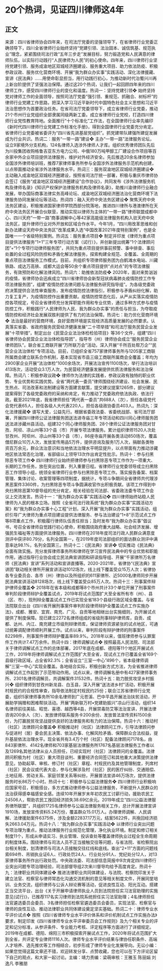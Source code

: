 # 20个热词，见证四川律师这4年
## 正文
来源：四川省律师协会四年来，在司法厅党委的坚强领导下，在省律师行业党委正确领导下，四川全省律师行业始终坚持“党建引领、法治固本、诚信筑基、规范执业”理念，紧紧围绕司法行政“五年三步走”发展目标，努力锻造党和人民满意的律师队伍，以实际行动践行“人民律师为人民”的初心使命。四年来，四川律师行业坚持党建引领、服务成渝地区双城经济圈建设、服务重大项目、助力依法防疫、积极参政议政、服务优化营商环境、开展“我为群众办实事”实践活动、深化法律援藏、宣讲《民法典》......用使命彰显担当，用行动践行初心，为推动新时代治蜀兴川再上新台阶提供了坚强法治保障。通过这20个热词，让我们一起回顾四年来的四川律师工作，感受四川律师行业的变化和温度。热词一：坚持党建引领❖ 始终坚持党对律师工作的全面领导，按照司法厅党委“强引领、重规范、抓融合、树标杆”的律师行业党建工作思路，把深入学习习近平新时代中国特色社会主义思想和习近平法治思想作为首要政治任务。在省司法厅党委领导下，成立省律师行业党委，推动21个市州行业党组织全部隶属同级两新工委。成立省律师行业党校，打造四川律师行业党性教育阵地。全面推行“十个标准化”工作法，在全国律师行业率先编印《新时代四川律师行业党建工作标准化手册》，得到全国律师行业党委充分肯定。省律师行业党委被省委评为“四川省先进基层党组织”。抓党建带队建强所建促发展成为行业共识。热词二：服务“一带一路”建设❖ 主办“一带一路”法律服务论坛，设立9家境外分支机构，124名律师入选涉外律师人才库。组织优秀律师团队先后为川投集团收购格鲁吉亚东方电力公司、中俄180万吨甲醇工厂建设合作项目等百余家中外企业项目提供法律服务，维护对外经济安全。先后推选20余名律师参加全国涉外律师培训班，推荐7家律师事务所参与全国涉外法律服务示范机构创建，以点带面推动全省涉外法律服务水平。热词三：服务双渝地区双城经济圈建设❖ 主动融入成渝地区双城经济圈建设，按照省司法厅统一部署，积极与重庆市律师协会签订《服务“成渝地区双城经济圈建设”合作协议》，共同发布《涉外法律服务机构及律师名录》《知识产权保护法律服务机构及律师名录》，助推川渝律师行业融合发展，举办国际商事法律实务高峰论坛、成渝地区双城经济圈法治化营商环境下法律服务协同发展论坛等活动。热词四：融入天府中央法务区建设❖ 聚焦天府中央法务区建设，积极推进国家律师学院西部分院落地，推进四川律所与港澳律所在天府中央法务区开展合伙联营，推动实现以律师为主体的“一带一路”律师联盟成都中心、四川天府“一带一路”商事调解中心等42家高能级法律服务机构入驻天府中央法务区，提升律师行业对外开放和区域合作水平。今年1月，“四川用改革思维和创新办法建设天府中央法务区”改革成果入选“中国改革2021年度特别案例”，也是全国唯一一个省级特别案例。热词五：服务重点项目❖ 制定并印发《律师为重点项目提供法律服务“1+1”三年专项行动方案（试行）》，并创新提出统筹“1个法律顾问团”+“1个专项行动律师服务团”，共同为重点项目提供事前预警、事中排查、事后处置的全过程风险防控和矛盾化解法律服务，探索构建全规范、全覆盖、全周期的重点项目法律服务工作模式。目前，共组织专项律师服务团为白鹤滩水电站、川藏铁路、成达万高铁、成都大运会等50余个重点项目提供“点对点”的专项法律服务，有效预防和化解法律风险。热词六：助推依法防疫❖ 2020年，面对来势汹汹的疫情，省律师协会迅疾成立“四川省律师协会新型冠状病毒肺炎疫情防控工作专项法律服务团”，组建“疫情防控法律问题与法律服务研究指导组”。为各级党委政府决策提供合法性审查服务，发布疫情防控法律指引，积极参与矛盾纠纷化解，助力复工复产，为疫情防控作出重要贡献。疫情防控常态化后，从严从实落实疫情防控各项规定，号召全省律师充分发挥职能作用和专业优势，通过多种方式参与疫情防控工作，积极践行“人民律师为人民、我为群众办实事”的责任与担当，为夺取疫情防控和经济社会发展双胜利提供了有力的法治保障。热词七：助力优化营商环境❖ 法治是最好的营商环境，良好营商环境是实现经济高质量发展的必然要求。认真落实省委、省政府服务民营经济健康发展“二十项举措”和司法厅服务民营企业发展“十项举措”，制定出台《民营企业法治体检检验项目》等36个文件，组建“四川省律师协会民营企业法治体检指导团”，指导市（州）律师协会成立“服务民营企业律师团队”。联合省工商联开展“万所联万会”活动，深入开展“千所百处帮万企”“民营企业法治体检”专项活动。目前，已组织全省757家律师事务所与1205家工商联所属商会建立联系合作机制，基本实现省市县三级工商联所属商会全覆盖；年均为2900家企业开展“法治体检”1000余场次，开展法治宣传1100场次，举行法治培训413场次，活动受众3.1万人次，为民营经济健康发展提供优质法律服务和法治保障。热词八：积极参政议政❖ 律师作为法律的实践者，参政议政有独特的职业优势、专业优势和实践优势。全省“两代表一委员”律师围绕经济建设、社会发展、民生热点、司法改革和法制建设等方面建言献策，提交建议提案1265件，部分建议提案得到了各级党委政府的采纳和肯定，有力推动了党委政府依法执政、依法行政。截至2021年底，我省律师担任“两代表一委员”共688人（次），担任各级党代会党代表65人，担任各级人大代表220人，担任各级政协委员403人。热词九：深化法律援藏❖ 谱写大爱，公益先行。根据省委政法委、省委统战部、省司法厅部署，开展四川律师公证法律服务团送法进寺庙三年专项活动和四川同心律师服务团送法进涉藏州县活动。组建32个同心律师服务团、28个律师公证法律服务团对甘孜、阿坝、凉山州等33个县（市）开展专项法律服务。累计组织律师1520人次赴甘孜州、阿坝州、凉山州等33个县（市），86座寺庙开展各类活动850场次，覆盖僧尼群众10万人次，发放宣传用品5万件，提供咨询及服务1万人次，捐献各类物资百万余元，群众法治意识和当地依法治理水平明显提升，以点带面有力推动涉藏地区依法常态化治理，省部级以上领导13次作出肯定性批示。热词十：参与扫黑除恶专项工作❖ 四川律师行业始终把律师参与扫黑除恶专项工作作为一项重大、长期的工作任务，放在突出位置，列入重要日程。省律师行业党委领导成立扫黑除恶工作领导小组，统领全省律师行业参与扫黑除恶专项工作。落实报告备案、档案管理、集体讨论、收案管理等四项制度，据统计，专项斗争期间全省律师共代理涉黑恶案件3360件，为扫黑除恶专项斗争圆满收官作出积极贡献。该项工作得到中央扫黑除恶第10督导组的充分肯定，相关经验在司法部、省委政法委专项工作会议上交流发言。热词十一：“我为群众办实事”实践活动❖ 四川律师始终站稳人民律师为人民的根本立场。按照《全省司法行政系统“我为群众办实事”实践活动方案》和“我为群众办实事十心工程”计划，深入开展“我为群众办实事”实践活动，组织引导广大律师为重点项目建设提供法律服务、参与法治建设“1+8”示范试点工作等8项重点工作，积极履行律师队伍责任担当；及时发布“我为群众办实事”倡议书，号召全省律师自觉践行初心使命，积极围绕政府重大战略、社会经济发展、增强民生福祉等方面提供法律服务。四川律师在2018年度司法行政人民群众满意度测评中获评80.79分，名列全国第一，在2019年度司法部组织的面访群众测评中满意率达98.1%，名列全国第三。热词十二：《民法典》宣讲❖ 切实推动《民法典》全面有效实施。充分发挥律师事务所和律师在学习宣传民法典中的专业优势和职能作用，通过指导行业协会成立民法典宣讲团和研读指导组、开展“千家律所万名律师《民法典》宣讲”系列活动和宣讲直播等。2020-2021年，省律协“《民法典》宣讲团”联动相关律所开展宣讲活动1012场次，线上线下覆盖受众15万人次；省律协各专业委员会、各市（州）律协以及所组织的611家律所、近5000名律师同步开展民法典宣讲活动8128场次，线上线下覆盖受众85万人次。热词十三：刑事案件辩护律师全覆盖❖ 2018年在省本级和成都等8个市州共计33个单位开展了刑事案件审判阶段律师辩护全覆盖试点，2019年将试点范围扩大至全省所有市（州）、县（区、市），现刑辩全覆盖试点工作已实现全省183个县级行政区域全覆盖。与省法院联合出台《四川省开展刑事案件审判阶段律师辩护全覆盖试点工作实施办法》，成都、雅安、宜宾、南充、广元、自贡等地相继出台实施细则，为开展试点提供了制度保障。现已建立2272名律师组成的省级刑事辩护律师库，自贡、成都、达州、内江、南充建立市级刑辩律师库，保证律师资源紧张的试点地区，可通过统筹调配律师顺利开展工作。试点以来，审判阶段有辩护律师的刑事案件82298件，刑事案件律师辩护覆盖率89.9%。2018年以来，值班律师参与认罪案件工作共计7.47万余件。热词十四：律师调解试点❖ 按照最高人民法院、司法部关于律师调解试点工作的总体部署，2017年底在成都、德阳等11个地区开展试点工作，2019年将律师调解试点工作范围扩大至全省，现试点工作已覆盖全省169个县级行政区域，占全省92.3%；全省设立“三室一中心”496个，省本级律师调解“三室一中心”实现全覆盖。各地结合实际，积极创新方式方法，为全省推进律师调解试点工作起到了示范带动作用。试点以来，律师调解名册中有427家律师事务所、2301名律师调解员，共调解案件31532件。热词十五：助力脱贫攻坚乡村振兴❖ 组织律师到甘孜州新龙县、白玉县，深入开展“送法进乡村”活动，积极开展村规民约的合规性审查，指导依法制定村规民约25份；联合江苏省律师行业党委，组织5家律师事务所10余名律师到广元苍溪、巴中平昌开展法治扶贫活动，开展助学捐赠和困难帮扶活动。开展“两新联万村•党建助振兴”凉山行活动，组织14名律师前往美姑、昭觉、喜德、越西等4县，开展禁毒防艾等法治宣讲，开展法律咨询200余人（次）、发放律师联系服务卡200余份、发放普法宣传资料1500余份，为打赢脱贫攻坚战提供良好的法律服务和有力的法治保障。热词十六：推动村（社区）法律顾问全覆盖❖ 积极推动村（社区）法律顾问工作，引导法律顾问参与促进村（居）委会民主决策、依法办事、化解风险矛盾、保障群众合法权益，提升基层依法治理水平。现全省共有3.4万个村（社区）配备法律顾问7178名，由843家律所、4142名律师和703家基层法律服务所1767名基层法律服务工作者以及1269名其他法律从业人员担任，已经实现村（社区）法律顾问的全覆盖。法律顾问积极为村（社区）重大项目谈判、重要经济合同签订和其他重大决策提供法律意见，协助起草、审核、修订村（社区）章程、村规民约及其他管理制度，列席村（社区）民会议或代表大会，参与化解涉及村（社区）民的医疗纠纷、交通赔偿、土地征用、劳动关系、家庭邻里关系等纠纷，开展普法宣讲46万场次，提供法律服务时长86万个小时。热词十七：积极参与公益法律服务❖ 四川律师行业积极响应国家号召，积极搭台，多方式推动律师参与公益法律服务，不断提升人民群众的法治获得感幸福感安全感。连续10年开展岁末年初农民工讨薪行动，援助农民工24506人，帮助农民工挽回经济损失38.69亿余元。2019年成立“四川公益法律服务律所联盟”，共组织1725名律师参与公益法律服务相关工作，总计开展法律宣讲1910场，发放宣传资料5.24万份，覆盖群众15.01万人。办理律师调解、人民调解、法律援助案件6375件，涉及金额22837.17万元，结案5622件，共挽回经济损失2663.04万元。热词十八：“我为群众办实事”实践活动❖ 以律师行业突出问题专项治理为重点，推动法律服务行业规范化管理，净化执业环境。制定和修订相关制度11个，形成从申请实习、执业管理、投诉查处等覆盖律师执业过程全生命周期的制度体系。围绕律师与司法人员不正当接触交往等问题，与省法院、省检察院出台相关制度，划清律师与司法人员接触交往红线和底线。查出“2+11”方面的问题线索694件、吊销执业证6人、行政处罚24人、行业处分91人、党纪处分12人，对13家律师事务所作出行政处罚。中央政法委、司法部信息简报中9次肯定四川律师行业突出问题专项治理经验，司法部督导组2次来川督导均给予高度肯定。热词十九：法律职业共同体建设❖ 推进法律职业共同体建设，与法院、检察院印发关于建立法官、检察官与律师常态化沟通交流机制的意见等相关制度文件，开展同堂培训、业务交流，组织律师与公诉人辩论赛等活动，促进良性互动、阳光互动。搭建正当交流平台，出台《关于开展申请律师执业人员到法院担任实习法官助理的实施意见(试行)》，已推荐117名实习律师到法院系统担任实习法官助理；4名律师担任法官遴选委员会委员、3名律师担任检察官遴选委员会委员，实现法官、检察官与律师的良性互动、推动法律职业共同体建设奠定坚实基础。热词二十：律师专业水平评价试点❖ 按照《四川省律师专业水平评价体系和评价机制试点工作实施办法》要求，制定印发《四川省律师专业水平评审委员会工作规则》及九个相关专业的评定和记分标准，从参评条件、专业能力考核、评定程序等方面进行了详细规定。2019年在成都、德阳、绵阳三市积极探索开展试点工作，2020年将试点范围扩大到全省，共评定专业律师1116人次。律师专业水平评价结果与律协任职条件、高端人才培养、选先推优等工作相结合，初步形成了律师专业化发展导向。无讼小编：如果您觉得这篇文章还不错，欢迎转发分享、点赞收藏，您也可以在下方评论区留下自己的观点，和大家一起讨论。主编：靖力责编：梁萌审核：王雅玉 陈丽娟 刘逸凡 李雅朋